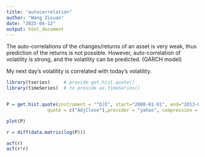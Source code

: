 ---
title: "autocorrelation"
author: "Wang Zixuan"
date: "2025-04-12"
output: html_document
---
The auto-correlations of the changes/returns of an asset is very weak, thus prediction of the returns is not possible. However, auto-correlation of volatility is strong, and the volatility can be predicted. (GARCH model)

My next day's volatility is correlated with today's volatility. 
```{r}
library(tseries)     # provide get.hist.quote()
library(timeSeries)  # to provide as.timeSeries()


P = get.hist.quote(instrument = "^DJI", start="2008-01-01", end="2013-01-1",
               quote = c("AdjClose"),provider = "yahoo", compression = "d")

plot(P)

r = diff(data.matrix(log(P)))

acf(r)
acf(r*r)
```

